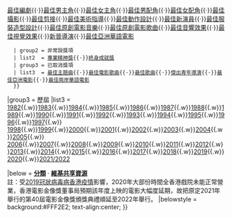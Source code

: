 {{Navbox
|name  = 香港電影金像獎
|title = [[香港電影金像獎]]
|titlestyle =background:#FFF2E2;
|groupstyle =background:#FFF2E2;
|group1 = 主辦方
|list1 = [[香港電影金像獎協會]]

|group2 = 獎項
|list2 = {{Navbox|subgroup
   | listclass = hlist
   | basestyle = background:#FFF2E2;
   | group1 = 常設獎項
   | list1  = [[香港電影金像獎最佳電影|最佳電影]]{{·}}[[香港電影金像獎最佳導演|最佳導演]]{{·}}[[香港電影金像獎最佳編劇|最佳編劇]]{{·}}[[香港電影金像獎最佳男主角|最佳男主角]]{{·}}[[香港電影金像獎最佳女主角|最佳女主角]]{{·}}[[香港電影金像獎最佳男配角|最佳男配角]]{{·}}[[香港電影金像獎最佳女配角|最佳女配角]]{{·}}[[香港電影金像獎最佳攝影|最佳攝影]]{{·}}[[香港電影金像獎最佳剪接|最佳剪接]]{{·}}[[香港電影金像獎最佳美術指導|最佳美術指導]]{{·}}[[香港電影金像獎最佳動作設計|最佳動作設計]]{{·}}[[香港電影金像獎最佳新演員|最佳新演員]]{{·}}[[香港電影金像獎最佳服裝造型設計|最佳服裝造型設計]]{{·}}[[香港電影金像獎最佳原創電影音樂|最佳原創電影音樂]]{{·}}[[香港電影金像獎最佳原創電影歌曲|最佳原創電影歌曲]]{{·}}[[香港電影金像獎最佳音響效果|最佳音響效果]]{{·}}[[香港電影金像獎最佳視覺效果|最佳視覺效果]]{{·}}[[香港電影金像獎新晉導演|新晉導演]]{{·}}[[香港電影金像獎最佳亞洲華語電影|最佳亞洲華語電影]]
   | group2 = 非常設獎項
   | list2  = [[香港電影金像獎專業精神獎|專業精神獎]]{{·}}[[香港電影金像獎終身成就獎|終身成就獎]]
   | group3 = 已取消獎項
   | list3  = [[香港電影金像獎最佳原創電影歌曲|最佳主題曲]]{{·}}[[香港電影金像獎最佳原創電影歌曲|最佳電影歌曲]]{{·}}[[香港電影金像獎最佳原創電影歌曲|最佳歌曲]]{{·}}[[香港電影金像獎新晉導演|傑出青年導演]]{{·}}[[香港電影金像獎最佳亞洲電影|最佳亞洲電影]]{{·}}[[香港電影金像獎最佳兩岸華語電影|最佳兩岸華語電影]]
   }}

|group3 = 歷屆
|list3 = [[第1屆香港電影金像獎|1982]]{{.w}}[[第2屆香港電影金像獎|1983]]{{.w}}[[第3屆香港電影金像獎|1984]]{{.w}}[[第4屆香港電影金像獎|1985]]{{.w}}[[第5屆香港電影金像獎|1986]]{{.w}}[[第6屆香港電影金像獎|1987]]{{.w}}[[第7屆香港電影金像獎|1988]]{{.w}}[[第8屆香港電影金像獎|1989]]{{.w}}[[第9屆香港電影金像獎|1990]]{{.w}}[[第10屆香港電影金像獎|1991]]{{.w}}[[第11屆香港電影金像獎|1992]]{{.w}}[[第12屆香港電影金像獎|1993]]{{.w}}[[第13屆香港電影金像獎|1994]]{{.w}}[[第14屆香港電影金像獎|1995]]{{.w}}[[第15屆香港電影金像獎|1996]]{{.w}}[[第16屆香港電影金像獎|1997]]{{.w}} [[第17屆香港電影金像獎|1998]]{{.w}}[[第18屆香港電影金像獎|1999]]{{.w}}[[第19屆香港電影金像獎|2000]]{{.w}}[[第20屆香港電影金像獎|2001]]{{.w}}[[第21屆香港電影金像獎|2002]]{{.w}}[[第22屆香港電影金像獎|2003]]{{.w}}[[第23屆香港電影金像獎|2004]]{{.w}}[[第24屆香港電影金像獎|2005]]{{.w}} [[第25屆香港電影金像獎|2006]]{{.w}}[[第26屆香港電影金像獎|2007]]{{.w}}[[第27屆香港電影金像獎|2008]]{{.w}}[[第28屆香港電影金像獎|2009]]{{.w}}[[第29屆香港電影金像獎|2010]]{{.w}}[[第30屆香港電影金像獎|2011]]{{.w}}[[第31屆香港電影金像獎|2012]]{{.w}}[[第32屆香港電影金像獎|2013]]{{.w}}[[第33屆香港電影金像獎|2014]]{{.w}}[[第34屆香港電影金像獎|2015]]{{.w}}[[第35屆香港電影金像獎|2016]]{{.w}}[[第36屆香港電影金像獎|2017]]{{.w}}[[第37屆香港電影金像獎|2018]]{{.w}}[[第38屆香港電影金像獎|2019]]{{.w}}[[第39屆香港電影金像獎|2020]]{{.w}}[[第40屆香港電影金像獎|2021/2022]]

|below  = {{icon|category}} '''[[:Category:香港電影金像獎|分類]]''' · {{Icon|Commons}} '''[[commons:Category:Hong Kong Film Awards|維基共享資源]]'''<br>註：受[[2019冠狀病毒病香港疫情]]影響，2020年大部份時間全香港戲院未能正常營業，香港電影金像獎董事局預期該年度上映的電影大幅度延期，故把原定2021年舉行的第40屆電影金像獎頒獎典禮順延至2022年舉行。
|belowstyle = background:#FFF2E2; text-align:center; 
}}<noinclude>
[[Category:香港電影金像獎模板| ]]</noinclude>